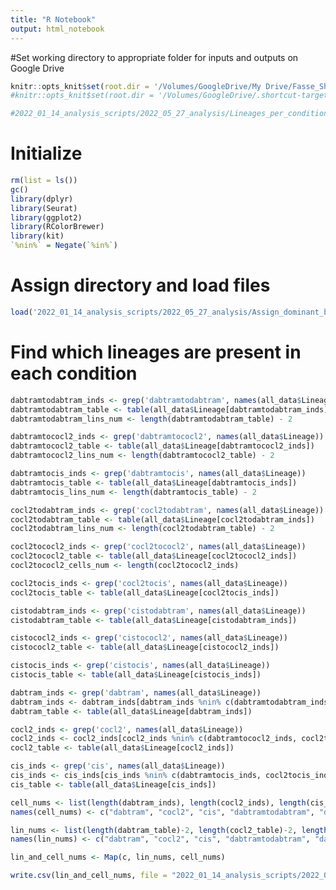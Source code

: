 ```yaml
---
title: "R Notebook"
output: html_notebook
---
```


#Set working directory to appropriate folder for inputs and outputs on Google Drive
```r
knitr::opts_knit$set(root.dir = '/Volumes/GoogleDrive/My Drive/Fasse_Shared/AJF_Drive_copy/Experiments/AJF009') # for aria's computer
#knitr::opts_knit$set(root.dir = '/Volumes/GoogleDrive/.shortcut-targets-by-id/1zSqx3IzXMwt6clUjwyqmlOf4G1K53lvy/Fasse_Shared/AJF_Drive_copy/Experiments/AJF009') # for dylan's computer

#2022_01_14_analysis_scripts/2022_05_27_analysis/Lineages_per_condition/ is additional path for outputs

```

# Initialize
```r
rm(list = ls())
gc()
library(dplyr)
library(Seurat)
library(ggplot2)
library(RColorBrewer)
library(kit)
`%nin%` = Negate(`%in%`)

```

# Assign directory and load files
```r

load('2022_01_14_analysis_scripts/2022_05_27_analysis/Assign_dominant_barcodes/all_data_final_lineages.RData') #seurat object

```

# Find which lineages are present in each condition
```r
dabtramtodabtram_inds <- grep('dabtramtodabtram', names(all_data$Lineage))
dabtramtodabtram_table <- table(all_data$Lineage[dabtramtodabtram_inds])
dabtramtodabtram_lins_num <- length(dabtramtodabtram_table) - 2

dabtramtococl2_inds <- grep('dabtramtococl2', names(all_data$Lineage))
dabtramtococl2_table <- table(all_data$Lineage[dabtramtococl2_inds])
dabtramtococl2_lins_num <- length(dabtramtococl2_table) - 2

dabtramtocis_inds <- grep('dabtramtocis', names(all_data$Lineage))
dabtramtocis_table <- table(all_data$Lineage[dabtramtocis_inds])
dabtramtocis_lins_num <- length(dabtramtocis_table) - 2

cocl2todabtram_inds <- grep('cocl2todabtram', names(all_data$Lineage))
cocl2todabtram_table <- table(all_data$Lineage[cocl2todabtram_inds])
cocl2todabtram_lins_num <- length(cocl2todabtram_table) - 2

cocl2tococl2_inds <- grep('cocl2tococl2', names(all_data$Lineage))
cocl2tococl2_table <- table(all_data$Lineage[cocl2tococl2_inds])
cocl2tococl2_cells_num <- length(cocl2tococl2_inds)

cocl2tocis_inds <- grep('cocl2tocis', names(all_data$Lineage))
cocl2tocis_table <- table(all_data$Lineage[cocl2tocis_inds])

cistodabtram_inds <- grep('cistodabtram', names(all_data$Lineage))
cistodabtram_table <- table(all_data$Lineage[cistodabtram_inds])

cistococl2_inds <- grep('cistococl2', names(all_data$Lineage))
cistococl2_table <- table(all_data$Lineage[cistococl2_inds])

cistocis_inds <- grep('cistocis', names(all_data$Lineage))
cistocis_table <- table(all_data$Lineage[cistocis_inds])

dabtram_inds <- grep('dabtram', names(all_data$Lineage))
dabtram_inds <- dabtram_inds[dabtram_inds %nin% c(dabtramtodabtram_inds, dabtramtococl2_inds, dabtramtocis_inds, cocl2todabtram_inds, cistodabtram_inds)]
dabtram_table <- table(all_data$Lineage[dabtram_inds])

cocl2_inds <- grep('cocl2', names(all_data$Lineage))
cocl2_inds <- cocl2_inds[cocl2_inds %nin% c(dabtramtococl2_inds, cocl2todabtram_inds, cocl2tococl2_inds, cocl2tocis_inds, cistococl2_inds)]
cocl2_table <- table(all_data$Lineage[cocl2_inds])

cis_inds <- grep('cis', names(all_data$Lineage))
cis_inds <- cis_inds[cis_inds %nin% c(dabtramtocis_inds, cocl2tocis_inds, cistodabtram_inds, cistococl2_inds, cistocis_inds)]
cis_table <- table(all_data$Lineage[cis_inds])

cell_nums <- list(length(dabtram_inds), length(cocl2_inds), length(cis_inds), length(dabtramtodabtram_inds), length(dabtramtococl2_inds), length(dabtramtocis_inds), length(cocl2todabtram_inds), length(cocl2tococl2_inds), length(cocl2tocis_inds), length(cistodabtram_inds), length(cistococl2_inds), length(cistocis_inds))
names(cell_nums) <- c("dabtram", "cocl2", "cis", "dabtramtodabtram", "dabtramtococl2", "dabtramtocis", "cocl2todabtram", "cocl2tococl2", "cocl2tocis", "cistodabtram", "cistococl2", "cistocis")

lin_nums <- list(length(dabtram_table)-2, length(cocl2_table)-2, length(cis_table)-2, length(dabtramtodabtram_table)-2, length(dabtramtococl2_table)-2, length(dabtramtocis_table)-2, length(cocl2todabtram_table)-2, length(cocl2tococl2_table)-2, length(cocl2tocis_table)-2, length(cistodabtram_table)-2, length(cistococl2_table)-2, length(cistocis_table)-2)
names(lin_nums) <- c("dabtram", "cocl2", "cis", "dabtramtodabtram", "dabtramtococl2", "dabtramtocis", "cocl2todabtram", "cocl2tococl2", "cocl2tocis", "cistodabtram", "cistococl2", "cistocis")

lin_and_cell_nums <- Map(c, lin_nums, cell_nums)

write.csv(lin_and_cell_nums, file = "2022_01_14_analysis_scripts/2022_05_27_analysis/Lineages_per_condition/Lineages_and_cells_per.csv")
```

